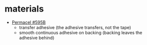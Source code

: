 # materials

- [Permacel #595B](https://www.budnick.com/Datasheets/PermacelNittoDenkoAmerica/595B)
    - transfer adhesive (the adhesive transfers, not the tape)
    - smooth continuous adhesive on backing (backing leaves the adhesive behind)